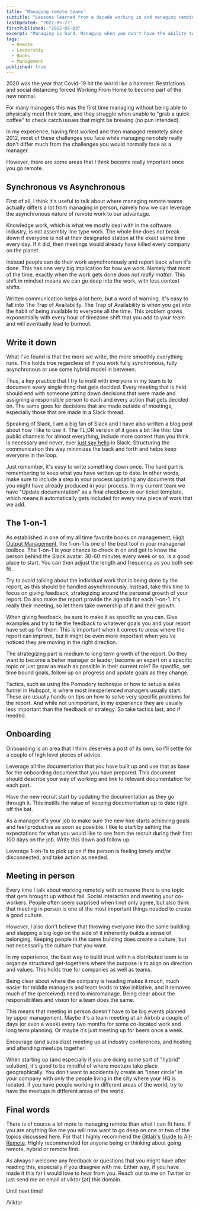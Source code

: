 ```yaml
---
title: "Managing remote teams"
subtitle: "Lessons learned from a decade working in and managing remote teams"
lastUpdated: "2022-05-27"
firstPublished: "2022-05-03"
excerpt: "Managing is hard. Managing when you don't have the ability to see your team on a daily basis seems even harder. Covid forced the and of many companies and the genie is not going back into the bottle."
tags:
  - Remote
  - Leadership
  - Books
  - Management
published: true
---
```


2020 was the year that Covid-19 hit the world like a hammer. Restrictions and social distancing forced Working From Home to become part of the new normal. 

For many managers this was the first time managing without being able to physically meet their team, and they struggle when unable to "grab a quick coffee" to check catch issues that might be brewing (no pun intended). 

In my experience, having first worked and then managed remotely since 2012, most of these challenges you face while managing remotely really don't differ much from the challenges you would normally face as a manager.

However, there are some areas that I think become really important once you go remote.

## Synchronous vs Asynchronous

First of all, I think it's useful to talk about where managing remote teams actually differs a lot from managing in person, namely how we can leverage the asynchronous nature of remote work to our advantage.

Knowledge work, which is what we mostly deal with in the software industry, is not assembly line type work. The whole line does not break down if everyone is not at their designated station at the exact same time every day. If it did, then meetings would already have killed every company on the planet.

Instead people can do their work asynchronously and report back when it's done. This has one very big implication for how we work. Namely that most of the time, exactly when the work gets done *does not really matter*. This shift in mindset means we can go deep into the work, with less context shifts.

Written communication helps a lot here, but a word of warning. It's easy to fall into The Trap of Availability. The Trap of Availability is when you get into the habit of being available to everyone all the time. This problem grows exponentially with every hour of timezone shift that you add to your team and will eventually lead to burnout.

## Write it down

What I've found is that the more we write, the more smoothly everything runs. This holds true regardless of if you work fully synchronous, fully asynchronous or use some hybrid model in between.

Thus, a key practice that I try to instil with everyone in my team is to document every single thing that gets decided. Every meeting that is held should end with someone jotting down decisions that were made and assigning a responsible person to each and every action that gets decided on. The same goes for decisions that are made outside of meetings, especially those that are made in a Slack thread.

Speaking of Slack, I am a big fan of Slack and I have also written a <Link href="/blog/how_to_slack">blog post</Link> about how I like to use it. The TL;DR version of it goes a bit like this: Use public channels for almost everything, include more context than you think is necessary and never, ever [just say hello](https://nohello.net/) in Slack. Structuring the communication this way minimizes the back and forth and helps keep everyone in the loop.

Just remember, it's easy to write something down once. The hard part is remembering to keep what you have written up to date. In other words, make sure to include a step in your process updating any documents that you might have already produced in your process. In my current team we have "Update documentation" as a final checkbox in our ticket template, which means it automatically gets included for every new piece of work that we add.

## The 1-on-1

As established in one of my all time favorite books on management, [High Output Management](https://www.amazon.com/High-Output-Management-Andrew-Grove/dp/0679762884), the 1-on-1 is one of the best tool in your managerial toolbox. The 1-on-1 is your chance to check in on and get to know the person behind the Slack avatar. 30-60 minutes every week or so, is a good place to start. You can then adjust the length and frequency as you both see fit.

Try to avoid talking about the individual work that is being done by the report, as this should be handled asynchronously. Instead, take this time to focus on giving feedback, strategizing around the personal growth of your report. Do also make the report provide the agenda for each 1-on-1. It's really their meeting, so let them take ownership of it and their growth.

When giving feedback, be sure to make it as specific as you can. Give examples and try to tie the feedback to whatever goals you and your report have set up for them. This is important when it comes to areas where the report can improve, but it might be even more important when you've noticed they are moving in the right direction.

The strategizing part is medium to long term growth of the report. Do they want to become a better manager or leader, become an expert on a specific topic or just grow as much as possible in their current role? Be specific, set time bound goals, follow up on progress and update goals as they change.

Tactics, such as using the Pomodory technique or how to setup a sales funnel in Hubspot, is where most inexperienced managers usually start. These are usually hands-on tips on how to solve very specific problems for the report. And while not unimportant, in my experience they are usually less important than the feedback or strategy. So take tactics last, and if needed.

## Onboarding

Onboarding is an area that I think deserves a post of its own, so I'll settle for a couple of high level pieces of advice.

Leverage all the documentation that you have built up and use that as base for the onboarding document that you have prepared. This document should describe your way of working and link to relevant documentation for each part.

Have the new recruit start by updating the documentation as they go through it. This instills the value of keeping documentation up to date right off the bat.

As a manager it's your job to make sure the new hire starts achieving goals and feel productive as soon as possible. I like to start by setting the expectations for what you would like to see from the recruit during their first 100 days on the job. Write this down and follow up.

Leverage 1-on-1s to pick up on if the person is feeling lonely and/or disconnected, and take action as needed.

## Meeting in person

Every time I talk about working remotely with someone there is one topic that gets brought up without fail. Social interaction and meeting your co-workers. People often seem surprised when I not only agree, but also think that meeting in person is one of the most important things needed to create a good culture.

However, I also don't believe that throwing everyone into the same building and slapping a big logo on the side of it inherently builds a sense of belonging. Keeping people in the same building does create a culture, but not necessarily the culture that you want.

In my experience, the best way to build trust within a distributed team is to organize structured get-togethers where the purpose is to align on direction and values. This holds true for companies as well as teams.

Being clear about where the company is heading makes it much, much easier for middle managers and team leads to take initiative, and it removes much of the (perceived) need to micromanage. Being clear about the responsibilities and vision for a team does the same.

This means that meeting in person doesn't have to be big events planned by upper management. Maybe it's a team meeting at an Airbnb a couple of days (or even a week) every two months for some co-located work and long term planning. Or maybe it’s just meeting up for beers once a week.

Encourage (and subsidize) meeting up at industry conferences, and hosting and attending meetups together. 

When starting up (and especially if you are doing some sort of "hybrid" solution), it's good to be mindful of where meetups take place geographically. You don't want to accidentally create an "inner circle" in your company with only the people living in the city where your HQ is located. If you have people working in different areas of the world, try to have the meetups in different areas of the world. 

## Final words

There is of course a lot more to managing remote than what I can fit here. If you are anything like me you will now want to go deep on one or two of the topics discussed here. For that I highly recommend the [Gitlab's Guide to All-Remote](https://about.gitlab.com/company/culture/all-remote/guide/). Highly recommended for anyone being or thinking about going remote, hybrid or remote first.

As always I welcome any feedback or questions that you might have after reading this, especially if you disagree with me. Either way, if you have made it this far I would love to hear from you. Reach out to me on Twitter or just send me an email at viktor [at] this domain.

Until next time!

/Viktor
